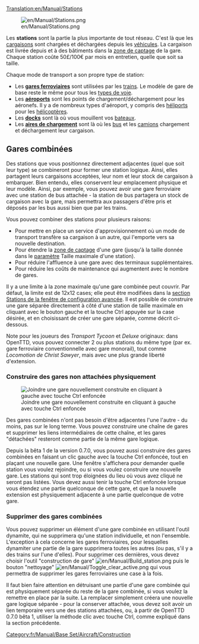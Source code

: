 [[Translation:en/Manual/Stations]]

[[File:en/Manual/Stations.png|right]]

Les '''stations''' sont la partie la plus importante de tout réseau. C'est là que les [[fr/Manual/Cargaison|cargaisons]] sont chargées et déchargées depuis les [[fr/Manual/Véhicules|véhicules]]. La cargaison est livrée depuis et à des bâtiments dans la [[fr/Manual/Zone de captage|zone de captage]] de la gare. Chaque station coûte 50£/100€ par mois en entretien, quelle que soit sa taille.

Chaque mode de transport a son propre type de station:
*Les '''[[fr/Manual/Gares ferroviaires|gares ferroviaires]]''' sont utilisées par les [[fr/Manual/Trains|trains]]. Le modèle de gare de base reste le même pour tous les [[fr/Manual/Base Set/Types de chemin de fer|types de voie]].
*Les '''[[fr/Manual/Aéroports|aéroports]]''' sont les points de chargement/déchargement pour les aéronefs. Il y a de nombreux types d'aéroport, y compris des [[fr/Manual/Aéroports|héliports]] pour les [[:Category:en/Hélicoptères|hélicoptères]].
*Les '''[[fr/Manual/Docks|docks]]''' sont là où vous mouillent vos [[fr/Manual/Bateaux|bateaux]].
*Les '''[[fr/Manual/Aire de chargement|aires de chargement]]''' sont là où les [[fr/Manual/Base Set/Road Vehicles/Bus|bus]] et les [[fr/Manual/Véhicules routiers|camions]] chargement et déchargement leur cargaison.

==Gares combinées==
Des stations que vous positionnez directement adjacentes (quel que soit leur type) se combineront pour former une station logique. Ainsi, elles partagent leurs cargaisons acceptées, leur nom et leur stock de cargaison à embarquer. Bien entendu, elles conservent leur emplacement physique et leur modèle. Ainsi, par exemple, vous pouvez avoir une gare ferroviaire avec une station de bus attachée - la station de bus partagera un stock de cargaison avec la gare, mais permettra aux passagers d'être pris et déposés par les bus aussi bien que par les trains.

Vous pouvez combiner des stations pour plusieurs raisons:
*Pour mettre en place un service d'approvisionnement où un mode de transport transfère sa cargaison à un autre, qui l'emporte vers sa nouvelle destination.
*Pour étendre la [[fr/Manual/Zone de captage|zone de captage]] d'une gare (jusqu'à la taille donnée dans le [[fr/Archive/Manual/Settings/Options avancées/Stations#etendue-max-des-stations|paramètre]] Taille maximale d'une station).
*Pour réduire l'affluence à une gare avec des terminaux supplémentaires.
*Pour réduire les coûts de maintenance qui augmentent avec le nombre de gares.

Il y a une limite à la zone maximale qu'une gare combinée peut couvrir. Par défaut, la limite est de 12x12 cases; elle peut être modifiées dans la [[fr/Archive/Manual/Settings/Options avancées/Stations#etendue-max-des-stations|section Stations de la fenêtre de configuration avancée]]. Il est possible de construire une gare séparée directement à côté d'une station de taille maximale en cliquant avec le bouton gauche et la touche Ctrl appuyée sur la case désirée, et en choisissant de créer une gare séparée, comme décrit ci-dessous.

Note pour les joueurs des ''Transport Tycoon'' et ''Deluxe'' originaux: dans OpenTTD, vous pouvez connecter 2 ou plus stations du même type (par ex. gare ferroviaire conventionnelle avec gare monorail), tout comme ''Locomotion de Christ Sawyer'', mais avec une plus grande liberté d'extension.

===Construire des gares non attachées physiquement===
[[File:en/Manual/Join station leftclick.png|thumb|Joindre une gare nouvellement construite en cliquant à gauche avec touche Ctrl enfoncée]]

Des gares combinées n'ont pas besoin d'être adjacentes l'une l'autre - du moins, pas sur le long terme. Vous pouvez construire une chaîne de gares et supprimer les liens intermédiaires de cette chaîne, et les gares "détachées" resteront comme partie de la même gare logique.

Depuis la bêta 1 de la version 0.7.0, vous pouvez aussi construire des gares combinées en faisant un clic gauche avec la touche Ctrl enfoncée, tout en plaçant une nouvelle gare. Une fenêtre s'affichera pour demander quelle station vous voulez rejoindre, ou si vous voulez construire une nouvelle gare. Les stations qui sont trop éloignées du lieu où vous avez cliqué ne seront pas listées. Vous devez aussi tenir la touche Ctrl enfoncée lorsque vous étendez  une partie quelconque de cette gare, et que la nouvelle extension est physiquement adjacente à une partie quelconque de votre gare.

===Supprimer des gares combinées===
Vous pouvez supprimer un élément d'une gare combinée en utilisant l'outil dynamite, qui ne supprimera qu'une station individuelle, et non l'ensemble. L'exception à cela concerne les gares ferroviaires, pour lesquelles dynamiter une partie de la gare supprimera toutes les autres (ou pas, s'il y a des trains sur l'une d'elles). Pour supprimer ces dernières, vous devez choisir l'outil "construction de gare" [[File:en/Manual/Build station.png]] puis le bouton "nettoyage" [[File:en/Manual/Toggle clear active.png]] qui vous permettra de supprimer les gares ferroviaires une case à la fois.

Il faut bien faire attention en détruisant une partie d'une gare combinée qui est physiquement séparée du reste de la gare combinée, si vous voulez la remettre en place par la suite. La remplacer simplement créera une nouvelle gare logique séparée - pour la conserver attachée, vous devez soit avoir un lien temporaire vers une des stations attachées, ou, à partir de OpenTTD 0.7.0 bêta 1, utiliser la méthode clic avec touche Ctrl, comme expliqué dans la section précédente.

[[Category:fr/Manual/Base Set/Aircraft/Construction]]